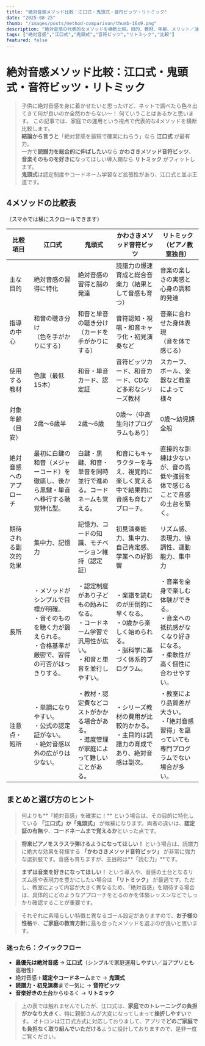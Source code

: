 ```yaml
---
title: "絶対音感メソッド比較：江口式・鬼頭式・音符ビッツ・リトミック"
date: "2025-08-25"
thumb: "/images/posts/method-comparison/thumb-16x9.png"
description: "絶対音感の代表的なメソッドを横断比較。目的、教材、年齢、メリット／注意点を一覧に。用途別の選び方も解説します。"
tags: ["絶対音感","江口式","鬼頭式","音符ビッツ","リトミック","比較"]
featured: false
---
```



# 絶対音感メソッド比較：江口式・鬼頭式・音符ビッツ・リトミック

> 子供に絶対音感を身に着かせたいと思ったけど、ネットで調べたら色々出てきて何が良いのか全然わからない～！
> 何ていうことはあるかと思います。
> この記事では、家庭での運用という視点で代表的な4メソッドを横断比較します。  
> **結論から言うと**「絶対音感を最短で確実にねらう」なら **江口式** が最有力。  
> 一方で**読譜力を総合的に伸ばしたい**なら **かわさきメソッド音符ビッツ**、
> **音楽そのものを好きに**なってほしい導入期なら **リトミック** がフィットします。  
> **鬼頭式**は認定制度やコードネーム学習など拡張性があり、江口式と並ぶ王道です。

## 4メソッドの比較表
（スマホでは横にスクロールできます）

|比較項目|江口式|鬼頭式|かわさきメソッド音符ビッツ|リトミック（ピアノ教室独自）|
|---|---|---|---|---|
|主な目的|絶対音感の習得に特化|絶対音感の習得と脳の発達|読譜力の爆速育成と総合音楽力（結果として音感も育つ）|音楽の楽しさの実感と心身の調和的発達|
|指導の中心|和音の聴き分け<br/>（色を手がかりにする）|和音と単音の聴き分け<br/>（カードを手がかりにする）|音符認知・視唱・和音キャラ化・初見演奏など|音楽に合わせた身体表現<br/>（音を体で感じる）|
|使用する教材|色旗（最低15本）|和音・単音カード、認定証|音符ビッツカード、和音カード、CDなど多彩なシリーズ教材|スカーフ、ボール、楽器など教室によって様々|
|対象年齢（目安）|2歳～6歳半|2歳～6歳|0歳～（中高生向けプログラムもあり）|0歳～幼児期全般|
|絶対音感へのアプローチ|最初に白鍵の和音（メジャーコード）を徹底し、後から黒鍵・単音へ移行する聴覚特化型。|白鍵・黒鍵、和音・単音を同時並行で進める。コードネームも覚える。|和音にもキャラクターを与え、視覚的に楽しく覚える中で結果的に音感も育むアプローチ。|直接的な訓練は少ないが、音の高低や強弱を体で感じることで音感の土台を築く。|
|期待される副次的効果|集中力、記憶力|記憶力、コードの知識、モチベーション維持（認定証）|初見演奏能力、集中力、自己肯定感、学業への好影響|リズム感、表現力、協調性、運動能力、集中力|
|長所|・メソッドがシンプルで目標が明確。<br/>・音そのものを聴く力が鍛えられる。<br/>・合格基準が厳密で、習得の可否がはっきりする。|・認定制度があり子どもの励みになる。<br/>・コードネーム学習で汎用性が広い。<br/>・和音と単音を並行しやすい。|・楽譜を読むのが圧倒的に早くなる。<br/>・0歳から楽しく始められる。<br/>・脳科学に基づく体系的プログラム。|・音楽を全身で楽しむ体験ができる。<br/>・音楽への抵抗感がなくなり好きになる。<br/>・柔軟性が高く個性に合わせやすい。|
|注意点・短所|・単調になりやすい。<br/>・公式の認定証がない。<br/>・絶対音感以外の広がりは少ない。|・教材・認定費などコストがかかる場合がある。<br/>・進度管理が家庭によって難しいことがある。|・シリーズ教材の費用が比較的かかる。<br/>・主目的は読譜力の育成であり、絶対音感は副次。|・教室により品質差が大きい。<br/>・「絶対音感習得」を謳っていても専門プログラムでない場合が多い。|

## まとめと選び方のヒント

> 何よりも**「絶対音感」を確実に！** という場合は、その目的に特化している **「江口式」か「鬼頭式」** が候補になります。両者の違いは、**認定証の有無**や、**コードネームまで覚えるか**といった点です。

> **将来ピアノをスラスラ弾けるようになってほしい！** という場合は、読譜力に絶大な効果を発揮する **「かわさきメソッド音符ビッツ」** が非常に強力な選択肢です。音感も育ちますが、主目的は**「読む力」**です。

> **まずは音楽を好きになってほしい！** という導入や、音感の土台となるリズム感や表現力を豊かにしたい場合は **「リトミック」** が最適です。ただし、教室によって内容が大きく異なるため、「絶対音感」を期待する場合は、具体的にどのようなアプローチをとるのかを体験レッスンなどでしっかり確認することが重要です。

> それぞれに素晴らしい特徴と異なるゴール設定がありますので、**お子様の性格**や、**ご家庭の教育方針**に最も合ったメソッドを選ぶのが良いと思います。

### 迷ったら：クイックフロー
- **最優先は絶対音感** → **江口式**（シンプルで家庭運用しやすい／当アプリとも高相性）  
- 絶対音感＋**認定やコードネーム**まで → **鬼頭式**  
- **読譜力・初見演奏**まで一気に → **音符ビッツ**  
- **音楽好きの土台**からゆるく → **リトミック**  

> 上の表では触れませんでしたが、江口式は、**家庭でのトレーニングの負担がかなり大きく**、特に親御さんが大変になってしまって**挫折しやすい**です。
> オトロンは江口式方式に対応しておりまして、アプリで**どのご家庭でも負担なく取り組んでいただける**ように設計しておりますので、是非一度ご覧ください。
